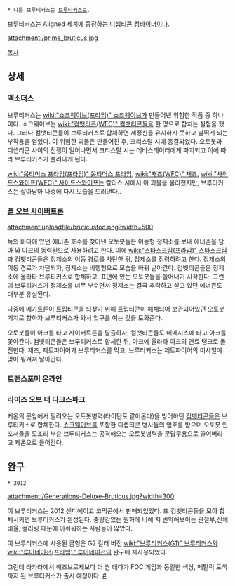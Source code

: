  * 다른 브루티커스는 [[브루티커스]]로.

브루티커스는 Aligned 세계에 등장하는 [[디셉티콘]] [[컴바이너]]이다.

attachment:/prime_bruticus.jpg

[[목차]]

== 상세 ==
=== 엑소더스 ===
브루티커스는 [[wiki:"쇼크웨이브(프라임)" 쇼크웨이브]]가 만들어낸 위험한 작품 중 하나이다. 쇼크웨이브는 [[wiki:"컴뱃티콘(WFC)" 컴뱃티콘]]들을 한 명으로 합치는 실험을 했다. 그러나 컴뱃티콘들이 브루티커스로 합체하면 제정신을 유지하지 못하고 날뛰게 되는 부작용을 얻었다. 이 위험한 괴물은 만들어진 후, 크리스탈 시에 동결되었다. 오토봇과 디셉티콘 사이의 전쟁이 일어나면서 크리스탈 시는 데바스테이터에게 파괴되고 이에 따라 브루티커스가 풀려나게 된다. 

[[wiki:"옵티머스 프라임(프라임)" 옵티머스 프라임]], [[wiki:"재즈(WFC)" 재즈]], [[wiki:"사이드스와이프(WFC)" 사이드스와이프]]는 칼리스 시에서 이 괴물을 물리쳤지만, 브루티커스는 살아남아 나중에 다시 모습을 드러낸다.. 

=== [[폴 오브 사이버트론]] ===
attachment:uploadfile/bruticusfoc.png?width=500

녹의 바다에 있던 에너존 호수를 찾아낸 오토봇들은 이동형 정제소를 보내 에너존을 담아 와 아크의 동력원으로 사용하려고 한다. 이에 [[wiki:"스타스크림(프라임)" 스타스크림]]과 컴뱃티콘들은 정제소의 이동 경로를 차단한 뒤, 정제소를 점령하려고 한다. 정제소의 이동 경로가 차단되자, 정제소는 비행형으로 모습을 바꿔 날아간다. 컴뱃티콘들은 정제소에 올라타 브루티커스로 합체하고, 표면에 있는 오토봇들을 쓸어내기 시작한다. 그런데 브루티커스가 정제소를 너무 부수면서 정제소는 결국 추락하고 싣고 있던 에너존도 대부분 유실된다.

나중에 메가트론이 트립티콘을 되찾기 위해 트립티콘이 해체되어 보관되어있던 오토봇 기지로 향하자 브루티커스가 와서 입구를 여는 것을 도와준다.

오토봇들이 아크를 타고 사이버트론을 탈출하자, 컴뱃티콘들도 네메시스에 타고 아크를 쫒아간다. 컴뱃티콘들은 브루티커스로 합체한 뒤, 아크에 올라타 아크의 연료 탱크로 돌진한다. 재즈, 제트파이어가 브루티커스를 막고, 브루티커스는 제트파이어의 미사일에 맞아 튕겨져 날아간다.


=== [[트랜스포머 온라인]] ===
=== 라이즈 오브 더 다크스파크 ===
케온의 문앞에서 밀려오는 오토봇병력(타이탄도 같이온다)을 방어하던 [[컴뱃티콘]]들은 브루티커스로 합체한다. [[쇼크웨이브]]를 포함한 디셉티콘 병사들의 엄호를 받으며 오토봇 인포서들을 모조리 부순 브루티커스는 공격해오는 오토봇병력을 문답무용으로 쓸어버리고 케온으로 들어간다.
== 완구 ==
 * 2012

attachment:/Generations-Deluxe-Bruticus.jpg?width=300

이 브루티커스는 2012 샌디에이고 코믹콘에서 판매되었었다. 또 컴뱃티콘들을 모아 합체시키면 브루티커스가 완성된다. 중량감있는 원화에 비해 저 빈약해보이는 관절부,신체 비율, 컬러링 때문에 아쉬워하는 사람들이 많았다.

이 브루티커스에 사용된 금형은 G2 컬러 버전 [[wiki:"브루티커스(G1)" 브루티커스]]와 [[wiki:"루이네이션(프라임)" 루이네이션]]의 완구에 재사용되었다.

그런데 타카라에서 해즈브로제보다 더 싼 데다가 FOC 게임과 동일한 색상, 메탈릭 도색까지 된 브루티커스가 출시 예정이다. [http://tfsource.com/products/view/product_id/5437/ #]
